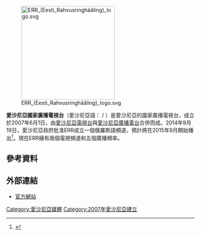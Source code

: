 [[File:ERR_(Eesti_Rahvusringhääling)_logo.svg|250px]]

'''愛沙尼亞國家廣播電視台'''（愛沙尼亞語：{{lang|et|'''Eesti Rahvusringhääling'''}} / {{lang|la|'''ERR'''}}）是愛沙尼亞的國家廣播電視台，成立於2007年6月1日，由[[愛沙尼亞電視台|愛沙尼亞電視台]]與[[愛沙尼亞廣播電台|愛沙尼亞廣播電台]]合併而成。2014年9月19日，愛沙尼亞政府批准ERR成立一個俄羅斯語頻道，預計將在2015年9月開始播出<ref>{{cite web |url=http://news.err.ee/v/politics/20715dec-af57-4c32-953b-ea2ed41f8d11 |title=Cabinet Gives the Go-Ahead for Russian-Language TV Channel |accessdate=20 September 2014 |archive-date=2014-11-29 |archive-url=https://web.archive.org/web/20141129181415/http://news.err.ee/v/politics/20715dec-af57-4c32-953b-ea2ed41f8d11 |dead-url=no }}</ref>。現在ERR擁有兩個電視頻道和五個廣播頻率。

==參考資料==
{{reflist}}

==外部連結==
*[http://www.err.ee/ 官方網站] {{Wayback|url=http://www.err.ee/ |date=20100605161002 }}{{et icon}}{{ru icon}}{{en icon}}
{{歐洲廣播聯盟成員}}
{{Eastern Bloc media|state=autocollapse}}

[[Category:愛沙尼亞媒體|Category:愛沙尼亞媒體]]
[[Category:2007年愛沙尼亞建立|Category:2007年愛沙尼亞建立]]